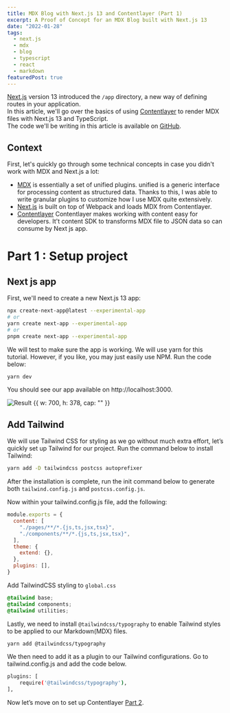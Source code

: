 ```yaml
---
title: MDX Blog with Next.js 13 and Contentlayer (Part 1)
excerpt: A Proof of Concept for an MDX Blog built with Next.js 13
date: "2022-01-28"
tags:
  - next.js
  - mdx
  - blog
  - typescript
  - react
  - markdown
featuredPost: true
---
```


[Next.js](https://nextjs.org) version 13 introduced the `/app` directory, a new way of defining routes in your application.  
In this article, we'll go over the basics of using [Contentlayer](https://www.contentlayer.dev/) to render MDX files with Next.js 13 and TypeScript.  
The code we'll be writing in this article is available on [GitHub](https://github.com/minhtri0795/lmtri95).

## Context

First, let's quickly go through some technical concepts in case you didn't work with MDX and Next.js a lot:

- [MDX](https://mdxjs.com/) is essentially a set of unified plugins. unified is a generic interface for processing content as structured data. Thanks to this, I was able to write granular plugins to customize how I use MDX quite extensively.
- [Next.js](https://nextjs.org/blog/next-13) is built on top of Webpack and loads MDX from Contentlayer.
- [Contentlayer](https://www.contentlayer.dev/) Contentlayer makes working with content easy for developers. It't content SDK to transforms MDX file to JSON data so can consume by Next js app.

# Part 1 : Setup project

## Next js app

First, we'll need to create a new Next.js 13 app:

```bash
npx create-next-app@latest --experimental-app
# or
yarn create next-app --experimental-app
# or
pnpm create next-app --experimental-app
```

We will test to make sure the app is working. We will use yarn for this tutorial. 
However, if you like, you may just easily use NPM. Run the code below:
```bash
yarn dev
```
You should see our app available on http://localhost:3000.

 ![Result {{ w: 700, h: 378, cap: "" }}](/images/post/next-13-app.png)

## Add Tailwind
We will use Tailwind CSS for styling as we go without much extra effort, let’s quickly set up Tailwind for our project.
Run the command below to install Tailwind:

```bash 
yarn add -D tailwindcss postcss autoprefixer
```

After the installation is complete, run the init command below to generate both `tailwind.config.js` and `postcss.config.js`.

Now within your tailwind.config.js file, add the following:

```js:/tailwind.config.js
module.exports = {
  content: [
    "./pages/**/*.{js,ts,jsx,tsx}",
    "./components/**/*.{js,ts,jsx,tsx}",
  ],
  theme: {
    extend: {},
  },
  plugins: [],
}
```

Add TailwindCSS styling to `global.css`

```css:/styles/global.css
@tailwind base;
@tailwind components;
@tailwind utilities;
```

Lastly, we need to install `@tailwindcss/typography` to enable Tailwind styles to be applied to our Markdown(MDX) files.

```bash
yarn add @tailwindcss/typography
```
We then need to add it as a plugin to our Tailwind configurations. Go to tailwind.config.js and add the code below.

```bash
plugins: [
    require('@tailwindcss/typography'),
],
```

Now let’s move on to set up Contentlayer [Part 2](/blog/mdx-nextjs-13-part-2).